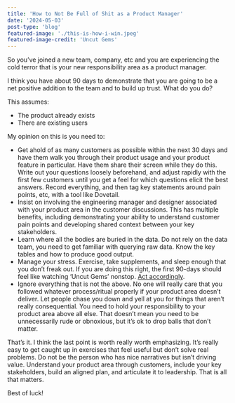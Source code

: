 ```yaml
---
title: 'How to Not Be Full of Shit as a Product Manager'
date: '2024-05-03'
post-type: 'blog'
featured-image: './this-is-how-i-win.jpeg'
featured-image-credit: 'Uncut Gems'
---
```


So you’ve joined a new team, company, etc and you are experiencing the cold terror that is your new responsibility area as a product manager.

I think you have about 90 days to demonstrate that you are going to be a net positive addition to the team and to build up trust. What do you do?

This assumes:

- The product already exists
- There are existing users

My opinion on this is you need to:

- Get ahold of as many customers as possible within the next 30 days and have them walk you through their product usage and your product feature in particular. Have them share their screen while they do this. Write out your questions loosely beforehand, and adjust rapidly with the first few customers until you get a feel for which questions elicit the best answers. Record everything, and then tag key statements around pain points, etc, with a tool like Dovetail.
- Insist on involving the engineering manager and designer associated with your product area in the customer discussions. This has multiple benefits, including demonstrating your ability to understand customer pain points and developing shared context between your key stakeholders.
- Learn where all the bodies are buried in the data. Do not rely on the data team, you need to get familiar with querying raw data. Know the key tables and how to produce good output.
- Manage your stress. Exercise, take supplements, and sleep enough that you don’t freak out. If you are doing this right, the first 90-days should feel like watching ‘Uncut Gems’ nonstop. [Act accordingly](https://www.jimmyhooker.com/blog/strategies-for-dealing-with-anxiety-and-stress/).
- Ignore everything that is not the above. No one will really care that you followed whatever process/ritual properly if your product area doesn’t deliver. Let people chase you down and yell at you for things that aren’t really consequential. You need to hold your responsibility to your product area above all else. That doesn’t mean you need to be unnecessarily rude or obnoxious, but it’s ok to drop balls that don’t matter.

That’s it. I think the last point is worth really worth emphasizing. It’s really easy to get caught up in exercises that feel useful but don’t solve real problems. Do not be the person who has nice narratives but isn’t driving value. Understand your product area through customers, include your key stakeholders, build an aligned plan, and articulate it to leadership. That is all that matters.

Best of luck!
